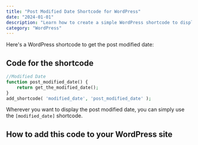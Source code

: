 ```yaml
---
title: "Post Modified Date Shortcode for WordPress"
date: "2024-01-01"
description: "Learn how to create a simple WordPress shortcode to display the last modified date of your posts. Perfect for showing content freshness to your readers."
category: "WordPress"
---
```


Here's a WordPress shortcode to get the post modified date:

<Shortcode code="[modified_date]" />

## Code for the shortcode

```php
//Modified Date
function post_modified_date() {
    return get_the_modified_date();
}
add_shortcode( 'modified_date', 'post_modified_date' );
```

Wherever you want to display the post modified date, you can simply use the `[modified_date]` shortcode.

## How to add this code to your WordPress site

<LinkCard 
  href="/blog/add-php-wordpress/"
  title="How to Add PHP Code to WordPress"
  isExternal={false}
/> 